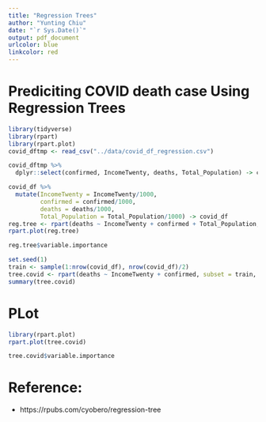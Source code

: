 ```yaml
---
title: "Regression Trees"
author: "Yunting Chiu"
date: "`r Sys.Date()`"
output: pdf_document
urlcolor: blue
linkcolor: red
---
```


# Prediciting COVID death case Using Regression Trees
```r
library(tidyverse)
library(rpart)
library(rpart.plot)
covid_dftmp <- read_csv("../data/covid_df_regression.csv")

covid_dftmp %>% 
  dplyr::select(confirmed, IncomeTwenty, deaths, Total_Population) -> covid_df

covid_df %>%
  mutate(IncomeTwenty = IncomeTwenty/1000, 
         confirmed = confirmed/1000,
         deaths = deaths/1000,
         Total_Population = Total_Population/1000) -> covid_df 
reg.tree <- rpart(deaths ~ IncomeTwenty + confirmed + Total_Population, data = covid_df)
rpart.plot(reg.tree)
```

```r
reg.tree$variable.importance
```

```r
set.seed(1)
train <- sample(1:nrow(covid_df), nrow(covid_df)/2)
tree.covid <- rpart(deaths ~ IncomeTwenty + confirmed, subset = train, data = covid_df)
summary(tree.covid)
```
# PLot
```r
library(rpart.plot)
rpart.plot(tree.covid)
```

```r
tree.covid$variable.importance
```

# Reference:
- https://rpubs.com/cyobero/regression-tree